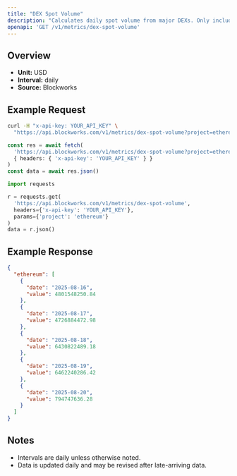 ```yaml
---
title: "DEX Spot Volume"
description: "Calculates daily spot volume from major DEXs. Only includes volumes from fee-paying liquidity pools."
openapi: 'GET /v1/metrics/dex-spot-volume'
---
```


## Overview

- **Unit:** USD
- **Interval:** daily
- **Source:** Blockworks

## Example Request

<CodeGroup>

```bash cURL
curl -H "x-api-key: YOUR_API_KEY" \
  "https://api.blockworks.com/v1/metrics/dex-spot-volume?project=ethereum"
```

```typescript TypeScript
const res = await fetch(
  'https://api.blockworks.com/v1/metrics/dex-spot-volume?project=ethereum',
  { headers: { 'x-api-key': 'YOUR_API_KEY' } }
)
const data = await res.json()
```

```python Python
import requests

r = requests.get(
  'https://api.blockworks.com/v1/metrics/dex-spot-volume',
  headers={'x-api-key': 'YOUR_API_KEY'},
  params={'project': 'ethereum'}
)
data = r.json()
```

</CodeGroup>

## Example Response

```json
{
  "ethereum": [
    {
      "date": "2025-08-16",
      "value": 4801548250.84
    },
    {
      "date": "2025-08-17",
      "value": 4726884472.98
    },
    {
      "date": "2025-08-18",
      "value": 6430822489.18
    },
    {
      "date": "2025-08-19",
      "value": 6462240286.42
    },
    {
      "date": "2025-08-20",
      "value": 794747636.28
    }
  ]
}
```

## Notes
- Intervals are daily unless otherwise noted.
- Data is updated daily and may be revised after late-arriving data.
